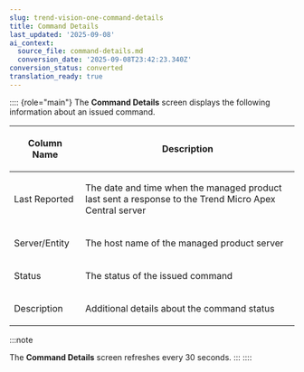 ```yaml
---
slug: trend-vision-one-command-details
title: Command Details
last_updated: '2025-09-08'
ai_context:
  source_file: command-details.md
  conversion_date: '2025-09-08T23:42:23.340Z'
conversion_status: converted
translation_ready: true
---
```


:::: {role="main"}
The **Command Details** screen displays the following information about an issued command.

<table>
<colgroup>
<col style="width: 25%" />
<col style="width: 75%" />
</colgroup>
<thead>
<tr>
<th><p>Column Name</p></th>
<th><p>Description</p></th>
</tr>
</thead>
<tbody>
<tr>
<td><p>Last Reported</p></td>
<td><p>The date and time when the managed product last sent a response to the Trend Micro Apex Central server</p></td>
</tr>
<tr>
<td><p>Server/Entity</p></td>
<td><p>The host name of the managed product server</p></td>
</tr>
<tr>
<td><p>Status</p></td>
<td><p>The status of the issued command</p></td>
</tr>
<tr>
<td><p>Description</p></td>
<td><p>Additional details about the command status</p></td>
</tr>
</tbody>
</table>

:::note

The **Command Details** screen refreshes every 30 seconds.
:::
::::
